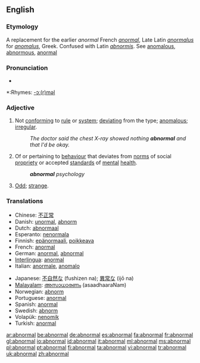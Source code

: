 ==English==

===Etymology===
A replacement for the earlier ''anormal'' French ''[[anormal]]'', Late Latin ''[[anormalus]]'' for ''[[anomalus]]'', Greek. Confused with Latin ''[[abnormis]]''. See [[anomalous]], [[abnormous]], [[anormal]]

===Pronunciation===
*{{audio|en-us-abnormal.ogg|Audio (US)}}

*:Rhymes: [[Rhymes:English:-ɔː(r)məl|-ɔː(r)məl]]

===Adjective===
{{en-adj}}

# Not [[conform]]ing to [[rule]] or [[system]]; [[deviating]] from the type; [[anomalous]]; [[irregular]].
#:''The doctor said the chest X-ray showed nothing '''abnormal''' and that I'd be okay.''
# Of or pertaining to [[behaviour]] that deviates from [[norm]]s of social [[propriety]] or accepted [[standard]]s of [[mental]] [[health]].
#:'''''abnormal''' psychology''
# {{informal}} [[Odd]]; [[strange]].

===Translations===
{{rfc-level|Translations at L3+ (AutoFormat would have corrected level of Translations)}}
{{trans-top}}
*Chinese: [[不正常]]
*Danish: [[unormal]], [[abnorm]]
*Dutch: [[abnormaal]]
*Esperanto: [[nenormala]]
*Finnish: [[epänormaali]], [[poikkeava]]
*French: [[anormal]]
*German: [[anormal]], [[abnormal]]
*[[Interlingua]]: [[anormal]]
*Italian: [[anormale]], [[anomalo]]
{{trans-mid}}
*Japanese: [[不自然な]] (fushizen na); [[異常な]] (ijō na)
*[[Malayalam]]: [[അസാധാരണം]] (asaadhaaraNam)
*Norwegian: [[abnorm]]
*Portuguese: [[anormal]]
*Spanish: [[anormal]]
*Swedish: [[abnorm]]
*Volapük: [[nenomik]]
*Turkish: [[anormal]]
{{trans-bottom}}

[[ar:abnormal]]
[[be:abnormal]]
[[de:abnormal]]
[[es:abnormal]]
[[fa:abnormal]]
[[fr:abnormal]]
[[gl:abnormal]]
[[io:abnormal]]
[[id:abnormal]]
[[it:abnormal]]
[[ml:abnormal]]
[[ms:abnormal]]
[[pl:abnormal]]
[[pt:abnormal]]
[[fi:abnormal]]
[[ta:abnormal]]
[[vi:abnormal]]
[[tr:abnormal]]
[[uk:abnormal]]
[[zh:abnormal]]